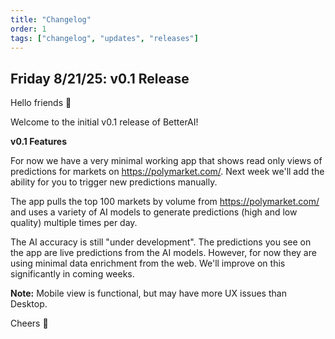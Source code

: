 ```yaml
---
title: "Changelog"
order: 1
tags: ["changelog", "updates", "releases"]
---
```


## Friday 8/21/25: v0.1 Release

Hello friends 👋

Welcome to the initial v0.1 release of BetterAI!

**v0.1 Features**

For now we have a very minimal working app that shows read only views of predictions for markets on https://polymarket.com/. Next week we'll add the ability for you to trigger new predictions manually.

The app pulls the top 100 markets by volume from https://polymarket.com/ and uses a variety of AI models to generate predictions (high and low quality) multiple times per day.

The AI accuracy is still "under development". The predictions you see on the app are live predictions from the AI models. However, for now they are using minimal data enrichment from the web. We'll improve on this significantly in coming weeks.

**Note:** Mobile view is functional, but may have more UX issues than Desktop.

Cheers 🙏


